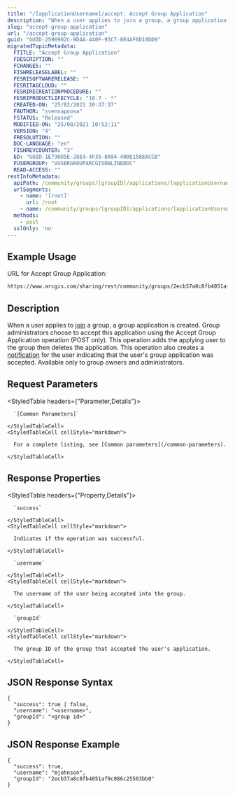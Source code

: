```yaml
---
title: "/[applicationUsername]/accept: Accept Group Application"
description: "When a user applies to join a group, a group application is created."
slug: "accept-group-application"
url: "/accept-group-application"
guid: "GUID-2590902C-9D4A-440F-93C7-8E4AF6D10DD9"
migratedTopicMetadata:
  FTITLE: "Accept Group Application"
  FDESCRIPTION: ""
  FCHANGES: ""
  FISHRELEASELABEL: ""
  FESRISOFTWARERELEASE: ""
  FESRITAGCLOUD: ""
  FESRIRECREATIONPROCEDURE: ""
  FESRIPRODUCTLIFECYCLE: "10.7 - *"
  CREATED-ON: "25/02/2021 20:37:37"
  FAUTHOR: "svennapoosa"
  FSTATUS: "Released"
  MODIFIED-ON: "25/08/2021 10:52:11"
  VERSION: "4"
  FRESOLUTION: ""
  DOC-LANGUAGE: "en"
  FISHREVCOUNTER: "3"
  ED: "GUID-1E730D5E-28E4-4F35-8A94-400E158EACCB"
  FUSERGROUP: "VUSERGROUPARCGISONLINEDOC"
  READ-ACCESS: ""
restInfoMetadata:
  apiPath: /community/groups/[groupID]/applications/[applicationUsername]/accept
  urlSegments:
    - name: '[root]'
      url: /root
    - name: /community/groups/[groupID]/applications/[applicationUsername]/accept
  methods:
    - post
  sslOnly: 'no'
---
```


## Example Usage

URL for Accept Group Application:

```markdown
https://www.arcgis.com/sharing/rest/community/groups/2ecb37a8c8fb4051af9c086c25503bb0/applications/mjohnson/accept
```

## Description

When a user applies to [join](/join-group) a group, a group application is created. Group administrators choose to accept this application using the Accept Group Application operation (POST only). This operation adds the applying user to the group then deletes the application. This operation also creates a [notification](/notification) for the user indicating that the user's group application was accepted. Available only to group owners and administrators.

## Request Parameters 

<StyledTable headers={"Parameter,Details"}>
  <StyledTableRow>
    <StyledTableCell cellStyle="markdown">

      `[Common Parameters]` 

    </StyledTableCell>
    <StyledTableCell cellStyle="markdown">

      For a complete listing, see [Common parameters](/common-parameters).

    </StyledTableCell>
  </StyledTableRow>
</StyledTable>

## Response Properties

<StyledTable headers={"Property,Details"}>
  <StyledTableRow>
    <StyledTableCell cellStyle="markdown">

      `success` 

    </StyledTableCell>
    <StyledTableCell cellStyle="markdown">

      Indicates if the operation was successful.

    </StyledTableCell>
  </StyledTableRow>
  <StyledTableRow>
    <StyledTableCell cellStyle="markdown">

      `username` 

    </StyledTableCell>
    <StyledTableCell cellStyle="markdown">

      The username of the user being accepted into the group.

    </StyledTableCell>
  </StyledTableRow>
  <StyledTableRow>
    <StyledTableCell cellStyle="markdown">

      `groupId` 

    </StyledTableCell>
    <StyledTableCell cellStyle="markdown">

      The group ID of the group that accepted the user's application.

    </StyledTableCell>
  </StyledTableRow>
</StyledTable>

## JSON Response Syntax

```other
{
  "success": true | false,
  "username": "<username>",
  "groupId": "<group id>"
}          
``` 

## JSON Response Example

```other
{
  "success": true,
  "username": "mjohnson",
  "groupId": "2ecb37a8c8fb4051af9c086c25503bb0"
}          
```

 
